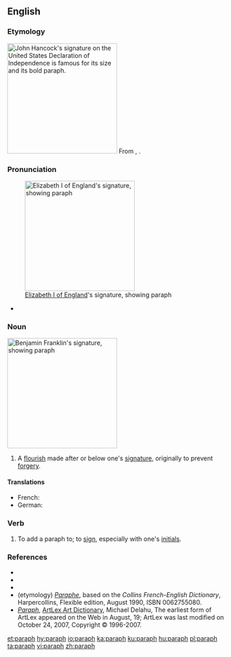 ==English==
{{wikipedia}}

===Etymology===
[[Image:JohnHancockSignature.jpg|thumb|right|250px|[[w:John Hancock|John Hancock]]'s signature on the [[w:United States Declaration of Independence|United States Declaration of Independence]] is famous for its size and its bold paraph.]]
From {{etyl|frm|en}} {{m|frm|paraphe}}, {{m|frm|paraffe}}.

===Pronunciation===
[[Image:Autograph of Elizabeth I of England (from Nordisk familjebok).png|right|thumb|250px|[[w:Elizabeth I of England|Elizabeth I of England]]'s signature, showing paraph]]
* {{a|UK}} {{IPA|/ˈpaɹəf/|lang=en}}

===Noun===
[[Image:Autograph of Benjamin Franklin (from Nordisk familjebok).png|right|thumb|250px|[[w:Benjamin Franklin|Benjamin Franklin]]'s signature, showing paraph]]
{{en-noun}}

# {{label|en|chiefly|historical}} A [[flourish]] made after or below one's [[signature]], originally to prevent [[forgery]].

====Translations====
{{trans-top|flourish after signature}}
* French: {{t+|fr|paraphe|m}}
* German: {{t+|de|Paraphe|f}}
{{trans-mid}}
{{trans-bottom}}

===Verb===
{{en-verb}}

# {{label|en|transitive}} To add a paraph to; to [[sign]], especially with one's [[initial]]s.

===References===
* {{R:Dictionary.com}}
* {{R:American Heritage 2006}}
* {{R:WordNet 2006}}
* (etymology) [http://dictionary.reverso.net/french-english/paraphe ''Paraphe''], based on the ''Collins French-English Dictionary'', Harpercollins, Flexible edition, August 1990, ISBN 0062755080.
* [http://artlex.com/ArtLex/P.html#anchor5714739/ ''Paraph''], [http://artlex.com/ ArtLex Art Dictionary], Michael Delahu, The earliest form of ArtLex appeared on the Web in August, 19; ArtLex was last modified on October 24, 2007, Copyright © 1996-2007.

[[et:paraph]]
[[hy:paraph]]
[[io:paraph]]
[[ka:paraph]]
[[ku:paraph]]
[[hu:paraph]]
[[pl:paraph]]
[[ta:paraph]]
[[vi:paraph]]
[[zh:paraph]]